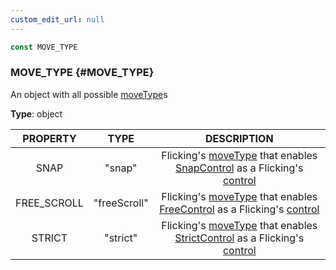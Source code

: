 ```yaml
---
custom_edit_url: null
---
```


```ts
const MOVE_TYPE
```

### MOVE_TYPE {#MOVE_TYPE}

<div className="bulma-tags">

</div>

An object with all possible [moveType](Flicking#moveType)s

**Type**: object

|PROPERTY|TYPE|DESCRIPTION|
|:---:|:---:|:---:|
|SNAP|"snap"|Flicking's [moveType](Flicking#moveType) that enables [SnapControl](SnapControl) as a Flicking's [control](Flicking#control)|
|FREE_SCROLL|"freeScroll"|Flicking's [moveType](Flicking#moveType) that enables [FreeControl](FreeControl) as a Flicking's [control](Flicking#control)|
|STRICT|"strict"|Flicking's [moveType](Flicking#moveType) that enables [StrictControl](StrictControl) as a Flicking's [control](Flicking#control)|

